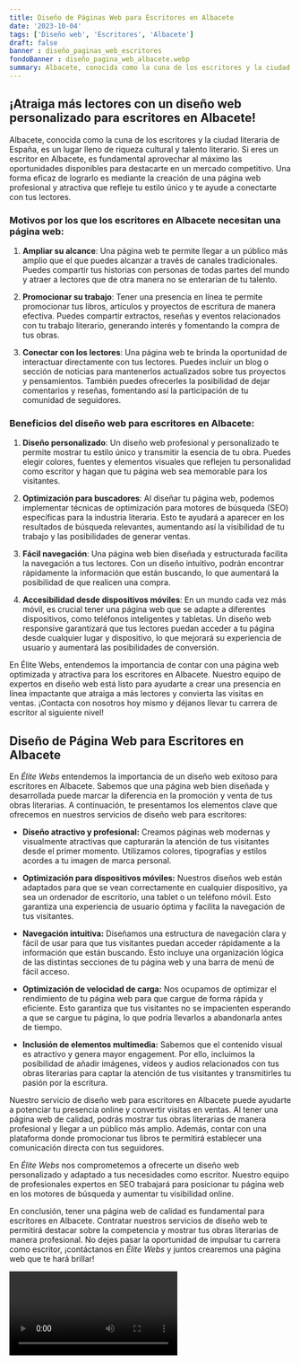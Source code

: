```yaml
---
title: Diseño de Páginas Web para Escritores en Albacete
date: '2023-10-04'
tags: ['Diseño web', 'Escritores', 'Albacete']
draft: false
banner : diseño_paginas_web_escritores
fondoBanner : diseño_pagina_web_albacete.webp
summary: Albacete, conocida como la cuna de los escritores y la ciudad literaria de España, es un lugar lleno de riqueza cultural y talento literario. Si eres un escritor en Albacete, es fundamental aprovechar al máximo las oportunidades disponibles para destacarte en un mercado competitivo. Una forma eficaz de lograrlo es mediante la creación de una página web profesional y atractiva que refleje tu estilo único y te ayude a conectarte con tus lectores.
---
```


## ¡Atraiga más lectores con un diseño web personalizado para escritores en Albacete!

Albacete, conocida como la cuna de los escritores y la ciudad literaria de España, es un lugar lleno de riqueza cultural y talento literario. Si eres un escritor en Albacete, es fundamental aprovechar al máximo las oportunidades disponibles para destacarte en un mercado competitivo. Una forma eficaz de lograrlo es mediante la creación de una página web profesional y atractiva que refleje tu estilo único y te ayude a conectarte con tus lectores.

### Motivos por los que los escritores en Albacete necesitan una página web:

1. **Ampliar su alcance**: Una página web te permite llegar a un público más amplio que el que puedes alcanzar a través de canales tradicionales. Puedes compartir tus historias con personas de todas partes del mundo y atraer a lectores que de otra manera no se enterarían de tu talento.

2. **Promocionar su trabajo**: Tener una presencia en línea te permite promocionar tus libros, artículos y proyectos de escritura de manera efectiva. Puedes compartir extractos, reseñas y eventos relacionados con tu trabajo literario, generando interés y fomentando la compra de tus obras.

3. **Conectar con los lectores**: Una página web te brinda la oportunidad de interactuar directamente con tus lectores. Puedes incluir un blog o sección de noticias para mantenerlos actualizados sobre tus proyectos y pensamientos. También puedes ofrecerles la posibilidad de dejar comentarios y reseñas, fomentando así la participación de tu comunidad de seguidores.

### Beneficios del diseño web para escritores en Albacete:

1. **Diseño personalizado**: Un diseño web profesional y personalizado te permite mostrar tu estilo único y transmitir la esencia de tu obra. Puedes elegir colores, fuentes y elementos visuales que reflejen tu personalidad como escritor y hagan que tu página web sea memorable para los visitantes.

2. **Optimización para buscadores**: Al diseñar tu página web, podemos implementar técnicas de optimización para motores de búsqueda (SEO) específicas para la industria literaria. Esto te ayudará a aparecer en los resultados de búsqueda relevantes, aumentando así la visibilidad de tu trabajo y las posibilidades de generar ventas.

3. **Fácil navegación**: Una página web bien diseñada y estructurada facilita la navegación a tus lectores. Con un diseño intuitivo, podrán encontrar rápidamente la información que están buscando, lo que aumentará la posibilidad de que realicen una compra.

4. **Accesibilidad desde dispositivos móviles**: En un mundo cada vez más móvil, es crucial tener una página web que se adapte a diferentes dispositivos, como teléfonos inteligentes y tabletas. Un diseño web responsive garantizará que tus lectores puedan acceder a tu página desde cualquier lugar y dispositivo, lo que mejorará su experiencia de usuario y aumentará las posibilidades de conversión.

En Élite Webs, entendemos la importancia de contar con una página web optimizada y atractiva para los escritores en Albacete. Nuestro equipo de expertos en diseño web está listo para ayudarte a crear una presencia en línea impactante que atraiga a más lectores y convierta las visitas en ventas. ¡Contacta con nosotros hoy mismo y déjanos llevar tu carrera de escritor al siguiente nivel!

<GifSeo />

<Cta />

## Diseño de Página Web para Escritores en Albacete

En *Élite Webs* entendemos la importancia de un diseño web exitoso para escritores en Albacete. Sabemos que una página web bien diseñada y desarrollada puede marcar la diferencia en la promoción y venta de tus obras literarias. A continuación, te presentamos los elementos clave que ofrecemos en nuestros servicios de diseño web para escritores:

- **Diseño atractivo y profesional:** Creamos páginas web modernas y visualmente atractivas que capturarán la atención de tus visitantes desde el primer momento. Utilizamos colores, tipografías y estilos acordes a tu imagen de marca personal.

- **Optimización para dispositivos móviles:** Nuestros diseños web están adaptados para que se vean correctamente en cualquier dispositivo, ya sea un ordenador de escritorio, una tablet o un teléfono móvil. Esto garantiza una experiencia de usuario óptima y facilita la navegación de tus visitantes.

- **Navegación intuitiva:** Diseñamos una estructura de navegación clara y fácil de usar para que tus visitantes puedan acceder rápidamente a la información que están buscando. Esto incluye una organización lógica de las distintas secciones de tu página web y una barra de menú de fácil acceso.

- **Optimización de velocidad de carga:** Nos ocupamos de optimizar el rendimiento de tu página web para que cargue de forma rápida y eficiente. Esto garantiza que tus visitantes no se impacienten esperando a que se cargue tu página, lo que podría llevarlos a abandonarla antes de tiempo.

- **Inclusión de elementos multimedia:** Sabemos que el contenido visual es atractivo y genera mayor engagement. Por ello, incluimos la posibilidad de añadir imágenes, vídeos y audios relacionados con tus obras literarias para captar la atención de tus visitantes y transmitirles tu pasión por la escritura.

Nuestro servicio de diseño web para escritores en Albacete puede ayudarte a potenciar tu presencia online y convertir visitas en ventas. Al tener una página web de calidad, podrás mostrar tus obras literarias de manera profesional y llegar a un público más amplio. Además, contar con una plataforma donde promocionar tus libros te permitirá establecer una comunicación directa con tus seguidores.

En *Élite Webs* nos comprometemos a ofrecerte un diseño web personalizado y adaptado a tus necesidades como escritor. Nuestro equipo de profesionales expertos en SEO trabajará para posicionar tu página web en los motores de búsqueda y aumentar tu visibilidad online.

En conclusión, tener una página web de calidad es fundamental para escritores en Albacete. Contratar nuestros servicios de diseño web te permitirá destacar sobre la competencia y mostrar tus obras literarias de manera profesional. No dejes pasar la oportunidad de impulsar tu carrera como escritor, ¡contáctanos en *Élite Webs* y juntos crearemos una página web que te hará brillar!

<Video />

<CtaBot job='Escritores' city='Albacete'/>

<Gmaps query='Albacete+españa+maps' />